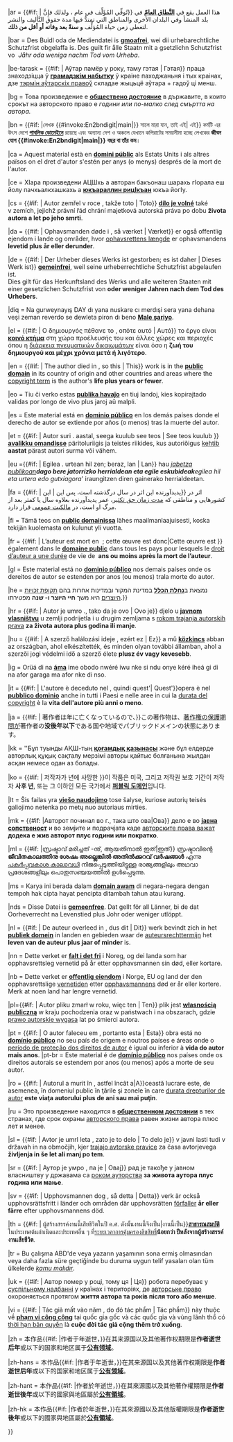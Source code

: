 {{LangSwitch
|lang={{#if:{{{lang|}}}|{{{lang}}}|{{int:Lang}} }}

|ar = {{#if: {{{deathyear|}}} | تُوفِّي المُؤَلِّف في عام {{{deathyear}}}، ولذلك فإِنَّ}} هذا العمل يقع في '''[[w:ar:ملكية عامة|النَّطاق العامّ]]''' في بلد المنشأ وفي البلدان الأخرى والمناطق التي تمتدُّ فيها مدة حقوق التَّأليف والنشر لتغطي زمن حياة المُؤلِّف '''و {{{X}}} سنةً بعد وفاته أو أقل من ذلك'''.

|bar =  Des Buidl oda de Mediendatei is '''[[:bar:Gmoafreiheit|gmoafrei]]''', wei dii urhebarechtliche Schutzfrist obgelaffa is. Des guilt fir ålle Staatn mit a gsetzlichn Schutzfrist vo '''''{{{X}}}'''&nbsp;Jåhr oda weniga nachm Tod vom Urheba''.

|be-tarask = {{#if: {{{deathyear|}}} | Аўтар памёр у {{{deathyear}}} року, таму гэтая | Гэтая}} праца знаходзіцца ў '''[[public domain|грамадзкім набытку]]''' ў краіне паходжаньня і тых краінах, дзе [[w:List of countries' copyright length|тэрмін аўтарскіх правоў]] складае жыцьцё аўтара + '''{{{X}}}''' гадоў ці менш.

|bg = Това произведение е '''[[:bg:обществено достояние|обществено достояние]]''' в  държавите, в които срокът на авторското право е '''''{{{X}}}''' години или по-малко след смъртта на автора.''

|bn = {{#if: {{{deathyear|}}} |লেখক {{#invoke:En2bndigit|main|{{{deathyear}}}}} সালে মারা যান, তাই এই| এই}} কর্মটি এর উৎস দেশে '''[[:bn:পাবলিক ডোমেইনে|পাবলিক ডোমেইনে]]''' রয়েছে এবং অন্যান্য দেশ ও অঞ্চলে যেখানে কপিরাটের সময়সীমা হচ্ছে লেখকের '''জীবন যোগ {{#invoke:En2bndigit|main|{{{X}}}}} বছর বা তাঁর কম'''।

|ca = Aquest material està en '''[[:ca:Domini públic|domini públic]]''' als Estats Units i als altres països on el dret d'autor s'estén per '''{{{X}}}''' anys (o menys) després de la mort de l'autor.

|ce = ХӀара произведени АЦШхь а авторан бакъонаш '''{{{X}}}''' шарахь гӀорала еш йолу пачхьалкхашкахь а '''[[public domain|юкъараллин рицӀкъан]]''' юкъа йогӀу.

|cs = {{#if: {{{deathyear|}}} | Autor zemřel v roce {{{deathyear}}}, takže toto | Toto}} '''[[:cs:Volné dílo|dílo je volné]]''' také v&nbsp;zemích, jejichž právní řád chrání majetková autorská práva po dobu '''života autora a {{{X}}} let po jeho smrti'''. 

|da = {{#if: {{{deathyear|}}} | Ophavsmanden døde i {{{deathyear}}}, så værket | Værket}} er også offentlig ejendom i lande og områder, hvor [[w:List of countries' copyright length|ophavsrettens længde]] er ophavsmandens '''levetid plus {{{X}}} år eller derunder'''. 

|de = {{#if: {{{deathyear|}}} | Der Urheber dieses Werks ist {{{deathyear}}} gestorben; es ist daher | Dieses Werk ist}} '''[[:de:Gemeinfreiheit|gemeinfrei]]''', weil seine urheberrechtliche Schutzfrist abgelaufen ist.<br />Dies gilt für das Herkunftsland des Werks und alle weiteren Staaten mit einer gesetzlichen Schutzfrist von '''{{{X}}} oder weniger Jahren nach dem Tod des Urhebers'''. 

|diq = Na gurweynayış DAY dı yana nuskare cı merdışi sera '''{{{X}}}''' yana dehana veşi zeman reverdo se dewleta piron dı beno '''[[w:diq:Male şari|Male şariyo]]'''.

|el = {{#if: {{{deathyear|}}} | Ο δημιουργός πέθανε το {{{deathyear}}}, οπότε αυτό | Αυτό}} το έργο είναι  '''[[:el:κοινό κτήμα|κοινό κτήμα]]''' στη χώρα προέλευσής του και άλλες χώρες και περιοχές όπου η [[w:List of countries' copyright lengths|διάρκεια πνευματικών δικαιωμάτων]] είναι όσο η '''ζωή του δημιουργού και μέχρι {{{X}}} χρόνια μετά ή λιγότερο'''.

|en = {{#if: {{{deathyear|}}} | The author died in {{{deathyear}}}, so this | This}} work is in the '''[[:en:public domain|public domain]]''' in its country of origin and other countries and areas where the [[w:List of countries' copyright lengths|copyright term]] is the author's '''life plus {{{X}}} years or fewer'''. 

|eo = Tiu ĉi verko estas '''[[:eo:Publika havaĵo|publika havaĵo]]''' en tiuj landoj, kies kopirajtado validas por longo de vivo plus '''{{{X}}}''' jaroj aŭ malpli.

|es = Este material está en '''[[:es:Dominio público|dominio público]]''' en los demás países donde el derecho de autor se extiende por '''{{{X}}}''' años (o menos) tras la muerte del autor.

|et = {{#if: {{{deathyear|}}} | Autor suri {{{deathyear}}}. aastal, seega kuulub see teos | See teos kuulub }} '''[[:et:avalik omand|avalikku omandisse]]''' päritoluriigis ja teistes riikides, kus autoriõigus [[w:List of countries' copyright length|kehtib]] '''{{{X}}} aastat''' pärast autori surma või vähem.

|eu ={{#if: {{{deathyear|}}} | Egilea {{{deathyear}}}. urtean hil zen; beraz, lan | Lan}} hau ''[[:eu:Jabetza publiko|jabetza publikoan]]''' dago bere jatorrizko herrialdean eta egile eskubideak '''egilea hil eta {{{X}}} urtera edo gutxiagora''' iraungitzen diren gainerako herrialdeetan.

|fa = {{#if: {{{deathyear|}}} | پدیدآورنده این اثر در سال {{{deathyear}}} درگذشته است، پس این | این}}  اثر در کشورهایی و مناطقی که [[:fa:فهرست مدت زمان حق تکثیر کشورها|مدت زمان حق تکثیر]]، عمر پدیدآورنده بعلاوه '''{{{X}}}''' سال یا کمتر بعد از مرگ او است، در [[:fa:مالکیت عمومی|مالکیت عمومی]] قرار دارد. 

|fi = Tämä teos on '''[[:fi:public domain|public domainissa]]''' lähes maailmanlaajuisesti, koska tekijän kuolemasta on kulunut yli '''{{{X}}}''' vuotta.

|fr = {{#if: {{{deathyear|}}} | L’auteur est mort en {{{deathyear}}} ; cette œuvre est donc|Cette œuvre est }} également dans le '''[[:fr:Domaine public (propriété intellectuelle)|domaine public]]''' dans tous les pays pour lesquels le [[:fr:Durée du droit d'auteur par pays|droit d’auteur a une durée]] de vie de '''{{{X}}} ans ou moins après la mort de l’auteur'''. 

|gl = Este material está no '''[[:gl:Dominio público|dominio público]]''' nos demais países onde os dereitos de autor se estenden por '''{{{X}}}''' anos (ou menos) trala morte do autor.

|he ={{lang|he|{{#if: {{{deathyear|}}} | היוצר נפטר בשנת {{{deathyear}}}, לכן יצירה זו | יצירה זו}} נמצאת ב'''[[:he:רשות הציבור|נחלת הכלל]]''' במדינת המקור ובמדינות אחרות בהם [[w:List of countries' copyright length|תקופת זכויות היוצרים]] היא משך '''חיי היוצר ו-{{{X}}} שנה''' {{small|(או פחות)}} מפטירתו.}}

|hr = {{#if: {{{deathyear|}}} | Autor je umro {{{deathyear}}}., tako da je ovo | Ovo je}} djelo u '''[[:hr:Javno vlasništvo|javnom vlasništvu]]''' u zemlji podrijetla i u drugim zemljama s [[w:List of countries' copyright length|rokom trajanja autorskih prava]] '''za života autora plus {{{X}}} godina ili manje'''.

|hu = {{#if: {{{deathyear|}}} | A szerző halálozási ideje {{{deathyear}}}, ezért ez | Ez}} a mű '''[[:hu:Közkincs|közkincs]]''' abban az országban, ahol elkészítették, és minden olyan további államban, ahol a szerzői jogi védelmi idő a szerző élete '''plusz {{{X}}} év vagy kevesebb'''.

|ig = Orüá di na '''[[:ig:Public domain|áma]]''' ime obodo nwéré iwu nke si ndu onye kéré iheá gi di na afor '''{{{X}}}''' garaga ma afor nke di nso.

|it = {{#if: {{{deathyear|}}} | L'autore è deceduto nel {{{deathyear}}}, quindi quest'| Quest'}}opera è nel '''[[:it:Pubblico dominio|pubblico dominio]]''' anche in tutti i Paesi e nelle aree in cui la [[w:List of countries' copyright length|durata del copyright]] è la '''vita dell'autore più {{{X}}} anni o meno'''. 

|ja = {{#if: {{{deathyear|}}} | 著作者は{{{deathyear|}}}年に亡くなっているので、}}この著作物は、[[:ja:著作権の保護期間|著作権の保護期間]]が著作者の'''没後{{{X}}}年以下'''である国や地域でパブリックドメインの状態にあります。 

|kk = ''Бұл туынды АҚШ-тың '''[[public domain|қоғамдық қазынасы]]''' және бұл елдерде авторлық құқық сақталу мерзімі авторы қайтыс болғанына '''{{{X}}}''' жылдан асқан немесе одан аз болады.

|ko = {{#if: {{{deathyear|}}} | 저작자가 {{{deathyear|}}}년에 사망한 }}이 작품은 미국, 그리고 저작권 보호 기간이 저작자 '''사후 {{{X}}}년''', 또는 그 이하인 모든 국가에서 '''[[:ko:퍼블릭 도메인|퍼블릭 도메인]]'''입니다. 

|lt = Šis failas yra '''[[:lt:Viešo naudojimo režimas|viešo naudojimo]]''' tose šalyse, kuriose autorių teisės galiojimo netenka po '''{{{X}}}''' metų nuo autoriaus mirties.

|mk = {{#if: {{{deathyear|}}} |Авторот починал во {{{deathyear}}} г., така што ова|Ова}} дело е во '''[[:mk:Јавен домен|јавна сопственост]]''' и во земјите и подрачјата каде [[w:List of countries' copyright length|авторските права важат]] '''додека е жив авторот плус {{{X}}} години или пократко'''. 

|ml = {{#if: {{{deathyear|}}} |സ്രഷ്ടാവ് മരിച്ചത് {{{deathyear}}}-നു്, ആയതിനാൽ ഇത്|ഇത്}} സ്രഷ്ടാവിന്റെ '''ജീവിതകാലത്തിനു ശേഷം {{{X|X}}} അല്ലെങ്കിൽ അതിൽക്കുറവ് വർഷങ്ങൾ''' എന്നു  [[w:List of countries' copyright length|പകർപ്പവകാശ കാലാവധി]] നിജപ്പെടുത്തിയിട്ടുള്ള രാജ്യങ്ങളിലും അഥവാ പ്രദേശങ്ങളിലും പൊതുസഞ്ചയത്തിൽ ഉൾപ്പെടുന്നു. 

|ms =  Karya ini berada dalam '''[[:ms:Domain awam|domain awam]]''' di negara-negara dengan tempoh hak cipta hayat pencipta ditambah '''{{{X}}}''' tahun atau kurang.

|nds = Disse Datei is '''[[:nds:Publiek domein|gemeenfree]]'''. Dat gellt för all Länner, bi de dat Oorheverrecht na Levenstied plus '''{{{X}}}''' Johr oder weniger utlöppt.

|nl = {{#if: {{{deathyear|}}} | De auteur overleed in {{{deathyear}}}, dus dit | Dit}} werk bevindt zich in het '''[[:nl:Publiek domein|publiek domein]]''' in landen en gebieden waar de [[w:List of countries' copyright length|auteursrechttermijn]] het '''leven van de auteur plus {{{X|X}}} jaar of minder''' is.

|nn = Dette verket er '''[[:nn:Offentleg eigedom|falt i det fri]]''' i Noreg, og dei landa som har opphavsrettsleg vernetid på '''{{{X}}}''' år etter opphavsmannen sin død, eller kortare.

|nb = Dette verket er '''[[:no:Offentlig eiendom|offentlig eiendom]]''' i Norge, EU og land der den opphavsrettslige [[:no:Opphavsrett#Vernetid|vernetiden]] etter [[:no:Opphavsmann|opphavsmannens]] død er '''{{{X}}}''' år eller kortere. Merk at noen land har lengre vernetid. 

|pl={{#if: {{{deathyear|}}} | Autor pliku zmarł w {{{deathyear}}} roku, więc ten | Ten}} plik jest '''[[:pl:domena publiczna|własnością publiczną]]''' w kraju pochodzenia oraz w państwach i na obszarach, gdzie [[w:List of countries' copyright length|prawo autorskie wygasa]] '''{{{X}}}''' lat po śmierci autora.

|pt = {{#if: {{{deathyear|}}} | O autor faleceu em {{{deathyear}}}, portanto esta | Esta}} obra está no '''[[:en:public domain|domínio público]]''' no seu país de origem e noutros países e áreas onde o [[w:List of countries' copyright length|período de proteção dos direitos de autor]] é igual ou inferior à '''vida do autor mais {{{X}}} anos'''.
|pt-br = Este material é de '''[[:pt:Domínio público|domínio público]]''' nos países onde os direitos autorais se estendem por '''{{{X}}}''' anos (ou menos) após a morte de seu autor.

|ro = {{#if: {{{deathyear|}}} | Autorul a murit în {{{deathyear}}}, astfel încât a|A}}ceastă lucrare este, de asemenea, în domeniul public în ţările şi zonele în care [[w:List of countries' copyright length|durata drepturilor de autor]] '''este viaţa autorului plus {{{X}}} de ani sau mai puţin'''. 

|ru = Это произведение находится в '''[[w:public domain|общественном достоянии]]''' в тех странах, где срок охраны [[w:List of countries' copyright length|авторского права]] равен жизни автора плюс '''{{{X}}}''' лет и менее.

|sl = {{#if: {{{deathyear|}}} | Avtor je umrl leta {{{deathyear}}}, zato je to delo | To delo je}} v javni lasti tudi v državah in na območjih, kjer [[w:List of countries' copyright length|trajajo avtorske pravice]] za časa avtorjevega '''življenja in še {{{X}}} let ali manj po tem'''. 

|sr = {{#if: {{{deathyear|}}} | Аутор је умро {{{deathyear}}}, па је | Овај}} рад је такође у јавном власништву у државама са [[w:List of countries' copyright length|роком ауторства]] '''за живота аутора плус {{{X}}} година или мање'''. 

|sv = {{#if: {{{deathyear|}}} | Upphovsmannen dog {{{deathyear}}}, så detta | Detta}} verk är också upphovsrättsfritt i länder och områden där upphovsrätten [[w:List of countries' copyright length|förfaller]] '''{{{X}}} år eller färre''' efter upphovsmannens död. 

|th = {{#if: {{{deathyear|}}} | ผู้สร้างสรรค์งานนี้เสียชีวิตในปี ค.ศ. {{{deathyear}}} ดังนั้นงานนี้จึงเป็น|งานนี้เป็น}}'''[[:th:สาธารณสมบัติ|สาธารณสมบัติ]]''' ในประเทศต้นกำเนิดและประเทศอื่น ๆ ที่[[w:List of countries' copyright length|ระยะเวลาการคุ้มครองลิขสิทธิ์]]'''น้อยกว่า {{{X}}} ปีหลังจากผู้สร้างสรรค์งานเสียชีวิต'''.

|tr =  Bu çalışma ABD<nowiki>'</nowiki>de veya yazarın yaşamının sona ermiş olmasından '''{{{X}}}''' veya daha fazla süre geçtiğinde bu duruma uygun telif yasaları olan tüm ülkelerde ''[[w:tr:Kamu malı|kamu malıdır]]''.

|uk = {{#if: {{{deathyear|}}} | Автор помер у {{{deathyear}}} році, тому ця | Ця}} робота перебуває у [[:uk:Суспільне надбання|суспільному надбанні]] у країнах і територіях, де [[w:List of countries' copyright length|авторське право]] охороняється протягом '''життя автора та {{{X}}} років після того або менше'''. 

|vi = {{#if: {{{deathyear|}}} | Tác giả mất vào năm {{{deathyear}}}, do đó tác phẩm | Tác phẩm}} này thuộc về '''[[:vi:phạm vi công cộng|phạm vi công cộng]]''' tại quốc gia gốc và các quốc gia và vùng lãnh thổ có [[w:List of countries' copyright lengths|thời hạn bản quyền]] là '''cuộc đời tác giả cộng thêm {{{X}}} trở xuống'''. 

|zh = 本作品{{#if: {{{deathyear|}}} |作者于{{{deathyear}}}年逝世，}}在其来源国以及其他著作权期限是'''作者逝世后{{{X}}}年'''或以下的国家和地区属于'''[[:zh:公有领域|公有领域]]'''。 

|zh-hans = 本作品{{#if: {{{deathyear|}}} |作者于{{{deathyear}}}年逝世，}}在其来源国以及其他著作权期限是'''作者逝世后{{{X}}}年'''或以下的国家和地区属于'''[[:zh:公有领域|公有领域]]'''。 

|zh-hant = 本作品{{#if: {{{deathyear|}}} |作者於{{{deathyear}}}年逝世，}}在其來源國以及其他著作權期限是'''作者逝世後{{{X}}}年'''或以下的國家與地區屬於'''[[:zh:公有領域|公有領域]]'''。
 
|zh-hk = 本作品{{#if: {{{deathyear|}}} |作者於{{{deathyear}}}年逝世，}}在其來源國以及其他版權期限是'''作者逝世後{{{X}}}年'''或以下的國家與地區屬於'''[[:zh:公有領域|公有領域]]'''。

}}<noinclude>{{Documentation}}</noinclude>